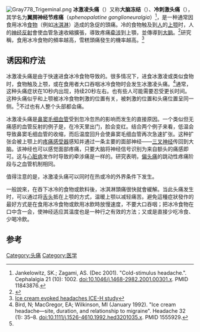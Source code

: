 {{noteTA
|T=zh-hans:冰激凌头痛;zh-hk:雪糕頭痛;zh-tw:冰淇淋頭痛;
|1=zh-hans:冰激凌;zh-hk:雪糕;zh-tw:冰淇淋;
}}
[[File:Gray778_Trigeminal.png|thumb]]
'''冰激凌头痛'''（{{lang-en|ice-cream headache}}）又称'''大脑冻结'''（{{lang-en|brain freeze}}）、'''冷刺激头痛'''（{{lang-en|cold-stimulus headache}}），其学名为'''翼腭神经节疼痛'''（''sphenopalatine ganglioneuralgia''）<ref>Jankelowitz, SK.; Zagami, AS. (Dec 2001). "Cold-stimulus headache.". Cephalalgia 21 (10): 1002. doi:10.1046/j.1468-2982.2001.00301.x. PMID 11843876.</ref>，是一种通常因食用冰冷[[食物|食物]]（例如[[冰淇淋|冰淇淋]]）造成的急促的頭痛。冷的食物触及到[[人|人]]的[[上颚|上颚]]时，人的[[神经反射|神经反射]]會使血管急速收縮擴張，導致疼痛[[牵涉痛|牵涉]]到上顎，並傳導到[[大脑|大脑]]。<ref>{{Cite web |url=http://science.howstuffworks.com/question96.htm |title=How stuff works |accessdate=2010-09-28 |archive-date=2010-06-27 |archive-url=https://web.archive.org/web/20100627174918/http://science.howstuffworks.com/question96.htm |dead-url=no }}</ref>研究稱，食用冰冷食物的頻率越高，雪糕頭痛發生的機率越高。<ref>[http://www.bmj.com/cgi/pdf_extract/325/7378/1445 Ice cream evoked headaches ICE-H study]</ref>

==诱因和疗法==
冰激凌头痛是由于快速进食冰冷食物导致的。很多情况下，进食冰激凌或类似食物时，食物触及上颚，或在食用者大口吞咽冰冷食物时会发生冰激凌头痛。<ref name="a">Bird, N; MacGregor, EA; Wilkinson, MI (January 1992). "Ice cream headache—site, duration, and relationship to migraine". Headache 32 (1): 35–8. doi:10.1111/j.1526-4610.1992.hed3201035.x. PMID 1555929.</ref>通常，这种头痛症状在10秒内出现，持续20秒左右。也有些人可能需要忍受更长时间。这种头痛似乎和上颚被冰冷食物刺激的位置有关，被刺激的位置和头痛位置呈同一侧。<ref name="a" />不过也有人整个头部都会痛。

冰激凌头痛是[[鼻窦|鼻窦]][[毛细血管|毛细血管]]受到忽冷忽热的影响而发生的直接原因。一个类似但无痛感的血管反射的例子是，在冷天里出门，脸会变红。结合两个例子来看，低温会导致鼻窦毛细血管的收缩，而后温度回升会使鼻窦毛细血管再次急速扩张。这种扩张会被上颚上的[[疼痛感受器|疼痛感受器]]感知并通过一条主要的面部神经——[[三叉神经|三叉神经]]传回到大脑。该神经也可以感觉面部疼痛，只要大脑将神经信号识别为来自额头的痛感即可。这与[[心脏病|心脏病]]发作时导致的牵涉痛是一样的。研究表明，[[偏头痛|偏头痛]]的跳动性疼痛阶段与之血管机制相同。

值得注意的是，冰激凌头痛可以同时在热或冷的外界条件下发生。

一般說來，在吞下冰冷的食物或飲料後，冰淇淋頭痛很快就會緩解。当此头痛发生时，可以通过将[[舌头|舌头]]抵在上颚的方式，温暖上颚以减轻痛苦。避免這種症狀發作的最好方式是在食用冰冷食物或飲用冰飲時放慢速度，不要大口吞咽；把冰冷食物在口中含一会，使神经适应其温度也是一种行之有效的方法；又或是直接少吃冷食、少喝冷飲。

==参考==
{{reflist|2}}
{{頭痛}}
[[Category:头痛|Category:头痛]]
[[Category:医学|Category:医学]]